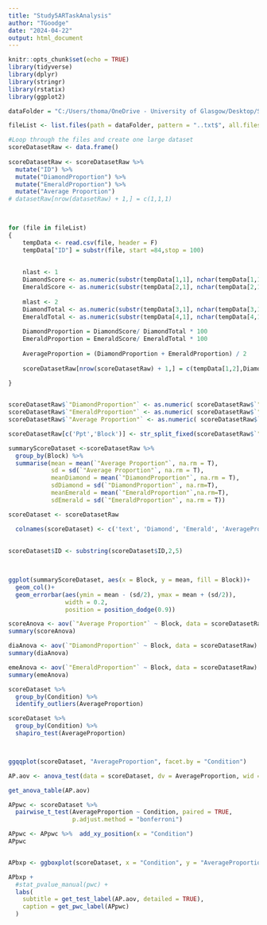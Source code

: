 ```yaml
---
title: "Study5ARTaskAnalysis"
author: "TGoodge"
date: "2024-04-22"
output: html_document
---
```


```r
knitr::opts_chunk$set(echo = TRUE)
library(tidyverse)
library(dplyr)
library(stringr)
library(rstatix)
library(ggplot2)


```


```r

dataFolder = "C:/Users/thoma/OneDrive - University of Glasgow/Desktop/Study 5/Study5Data/AR Task"

fileList <- list.files(path = dataFolder, pattern = "..txt$", all.files = TRUE, full.names = TRUE, recursive = TRUE) 
```

```r
#Loop through the files and create one large dataset
scoreDatasetRaw <- data.frame() 
  
scoreDatasetRaw <- scoreDatasetRaw %>% 
  mutate("ID") %>% 
  mutate("DiamondProportion") %>% 
  mutate("EmeraldProportion") %>% 
  mutate("Average Proportion")
# datasetRaw[nrow(datasetRaw) + 1,] = c(1,1,1)
  


for (file in fileList)
{
    tempData <- read.csv(file, header = F)
    tempData["ID"] = substr(file, start =84,stop = 100)
    
    
    nlast <- 1
    DiamondScore <- as.numeric(substr(tempData[1,1], nchar(tempData[1,1]) - nlast, nchar(tempData[1,1])))
    EmeraldScore <- as.numeric(substr(tempData[2,1], nchar(tempData[2,1]) - nlast, nchar(tempData[2,1])))
  
    mlast <- 2
    DiamondTotal <- as.numeric(substr(tempData[3,1], nchar(tempData[3,1]) - mlast, nchar(tempData[3,1])))
    EmeraldTotal <- as.numeric(substr(tempData[4,1], nchar(tempData[4,1]) - mlast, nchar(tempData[4,1])))
    
    DiamondProportion = DiamondScore/ DiamondTotal * 100
    EmeraldProportion = EmeraldScore/ EmeraldTotal * 100
    
    AverageProportion = (DiamondProportion + EmeraldProportion) / 2
    
    scoreDatasetRaw[nrow(scoreDatasetRaw) + 1,] = c(tempData[1,2],DiamondProportion,EmeraldProportion, AverageProportion)
  
}



```


```r

scoreDatasetRaw$`"DiamondProportion"` <- as.numeric( scoreDatasetRaw$`"DiamondProportion"`)
scoreDatasetRaw$`"EmeraldProportion"` <- as.numeric( scoreDatasetRaw$`"EmeraldProportion"`)
scoreDatasetRaw$`"Average Proportion"` <- as.numeric( scoreDatasetRaw$`"Average Proportion"`)

scoreDatasetRaw[c('Ppt','Block')] <- str_split_fixed(scoreDatasetRaw$`"ID"`, 'S5', 4)

```

```r

summaryScoreDataset <-scoreDatasetRaw %>% 
  group_by(Block) %>% 
  summarise(mean = mean(`"Average Proportion"`, na.rm = T),
            sd = sd(`"Average Proportion"`, na.rm = T),
            meanDiamond = mean(`"DiamondProportion"`, na.rm = T),
            sdDiamond = sd(`"DiamondProportion"`, na.rm=T),
            meanEmerald = mean(`"EmeraldProportion"`,na.rm=T),
            sdEmerald = sd(`"EmeraldProportion"`, na.rm = T))
```

```r
scoreDataset <- scoreDatasetRaw 

  colnames(scoreDataset) <- c('text', 'Diamond', 'Emerald', 'AverageProportion', 'ID', 'Condition')
  
  
scoreDataset$ID <- substring(scoreDataset$ID,2,5)

  
```



```r
ggplot(summaryScoreDataset, aes(x = Block, y = mean, fill = Block))+
  geom_col()+
  geom_errorbar(aes(ymin = mean - (sd/2), ymax = mean + (sd/2)),
                width = 0.2, 
                position = position_dodge(0.9))
```



```r
scoreAnova <- aov(`"Average Proportion"` ~ Block, data = scoreDatasetRaw)
summary(scoreAnova)

diaAnova <- aov(`"DiamondProportion"` ~ Block, data = scoreDatasetRaw)
summary(diaAnova)

emeAnova <- aov(`"EmeraldProportion"` ~ Block, data = scoreDatasetRaw)
summary(emeAnova)

```
```r


scoreDataset %>% 
  group_by(Condition) %>% 
  identify_outliers(AverageProportion)

scoreDataset %>% 
  group_by(Condition) %>% 
  shapiro_test(AverageProportion)



ggqqplot(scoreDataset, "AverageProportion", facet.by = "Condition")
```

```r


AP.aov <- anova_test(data = scoreDataset, dv = AverageProportion, wid = ID, within = Condition)

get_anova_table(AP.aov)

APpwc <- scoreDataset %>% 
  pairwise_t_test(AverageProportion ~ Condition, paired = TRUE,
                  p.adjust.method = "bonferroni")

APpwc <- APpwc %>%  add_xy_position(x = "Condition")
APpwc


APbxp <- ggboxplot(scoreDataset, x = "Condition", y = "AverageProportion", add = "point")

APbxp + 
  #stat_pvalue_manual(pwc) +
  labs(
    subtitle = get_test_label(AP.aov, detailed = TRUE),
    caption = get_pwc_label(APpwc)
  )


```